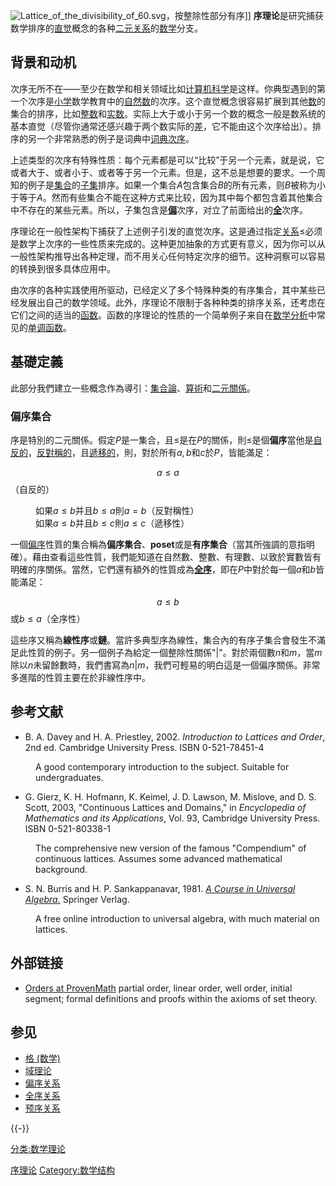 [[File:Lattice_of_the_divisibility_of_60.svg|thumb]]，按整除性部分有序]]
'''序理论'''是研究捕获数学排序的[[直觉|直觉]]概念的各种[[二元关系|二元关系]]的[[数学|数学]]分支。

== 背景和动机 ==
次序无所不在——至少在数学和相关领域比如[[计算机科学|计算机科学]]是这样。你典型遇到的第一个次序是[[小学|小学]]数学教育中的[[自然数|自然数]]的次序。这个直觉概念很容易扩展到其他[[数|数]]的集合的排序，比如[[整数|整数]]和[[实数|实数]]。实际上大于或小于另一个数的概念一般是数系统的基本直觉（尽管你通常还感兴趣于两个数实际的[[差|差]]，它不能由这个次序给出）。排序的另一个非常熟悉的例子是词典中[[词典次序|词典次序]]。

上述类型的次序有特殊性质：每个元素都是可以“比较”于另一个元素，就是说，它或者大于、或者小于、或者等于另一个元素。但是，这不总是想要的要求。一个周知的例子是[[集合|集合]]的[[子集|子集]]排序。如果一个集合<math>A</math>包含集合<math>B</math>的所有元素，则''<math>B</math>''被称为小于等于''<math>A</math>''。然而有些集合不能在这种方式来比较，因为其中每个都包含着其他集合中不存在的某些元素。所以，子集包含是'''[[偏序|偏]]'''次序，对立了前面给出的'''[[全序|全]]'''次序。

序理论在一般性架构下捕获了上述例子引发的直觉次序。这是通过指定[[关系_(数学)|关系]]<math>\leq</math>必须是数学上次序的一些性质来完成的。这种更加抽象的方式更有意义，因为你可以从一般性架构推导出各种定理，而不用关心任何特定次序的细节。这种洞察可以容易的转换到很多具体应用中。

由次序的各种实践使用所驱动，已经定义了多个特殊种类的有序集合，其中某些已经发展出自己的数学领域。此外，序理论不限制于各种种类的排序关系，还考虑在它们之间的适当的[[函数|函数]]。函数的序理论的性质的一个简单例子来自在[[数学分析|数学分析]]中常见的[[单调函数|单调函数]]。

== 基礎定義 ==
此部分我們建立一些概念作為導引：[[集合論|集合論]]、[[算術|算術]]和[[二元關係|二元關係]]。

=== 偏序集合 ===<!-- 此章節連結自[[無差異曲線|無差異曲線]] -->
序是特別的二元關係。假定<math>P</math>是一集合，且<math>\leq</math>是在''<math>P</math>''的關係，則<math>\leq</math>是個'''偏序'''當他是[[自反關係|自反的]]，[[反對稱關係|反對稱的]]，且[[遞移關係|遞移的]]，則，對於所有<math>a,b</math>和<math>c</math>於''<math>P</math>''，皆能滿足：

:<math>a\leq a</math>（自反的）
:如果<math>a\leq b</math>并且<math>b\leq a</math>則<math>a=b</math>（反對稱性）
:如果<math>a\leq b</math>并且<math>b\leq c</math>則<math>a\leq c</math>（遞移性）

一個[[偏序集合|偏序]]性質的集合稱為'''偏序集合'''、'''poset'''或是'''有序集合'''（當其所強調的意指明確）。藉由查看這些性質，我們能知道在自然數、整數、有理數、以致於實數皆有明確的序關係。當然，它們還有額外的性質成為'''[[全序關係|全序]]'''，即在''<math>P</math>''中對於每一個''a''和''b''皆能滿足：

:<math>a\leq b</math>或<math>b\leq a</math>（全序性）

這些序又稱為'''線性序'''或'''鏈'''。當許多典型序為線性，集合內的有序子集合會發生不滿足此性質的例子。另一個例子為給定一個整除性關係"<math>|</math>"。對於兩個數<math>n</math>和<math>m</math>，當<math>m</math>除以<math>n</math>未留餘數時，我們書寫為<math>n|m</math>，我們可輕易的明白這是一個偏序關係。非常多進階的性質主要在於非線性序中。

== 参考文献 ==
{{Reflist}}
{{refbegin}}
* B. A. Davey and H. A. Priestley, 2002. ''Introduction to Lattices and Order'', 2nd ed. Cambridge University Press. ISBN 0-521-78451-4
: A good contemporary introduction to the subject. Suitable for undergraduates.
* G. Gierz, K. H. Hofmann, K. Keimel, J. D. Lawson, M. Mislove, and D. S. Scott, 2003, "Continuous Lattices and Domains," in ''Encyclopedia of Mathematics and its Applications'', Vol. 93, Cambridge University Press. ISBN 0-521-80338-1
: The comprehensive new version of the famous "Compendium" of continuous lattices. Assumes some advanced mathematical background.
* S. N. Burris and H. P. Sankappanavar, 1981. ''[http://www.thoralf.uwaterloo.ca/htdocs/ualg.html A Course in Universal Algebra.]{{Wayback|url=http://www.thoralf.uwaterloo.ca/htdocs/ualg.html |date=20050123031934 }}'' Springer Verlag.
: A free online introduction to universal algebra, with much material on lattices.
{{refend}}

== 外部链接 ==
*[http://www.apronus.com/provenmath/orders.htm Orders at ProvenMath]{{Wayback|url=http://www.apronus.com/provenmath/orders.htm |date=20061011211620 }} partial order, linear order, well order, initial segment; formal definitions and proofs within the axioms of set theory.

== 参见 ==
{{Portal box|数学}}
* [[格_(数学)|格 (数学)]]
* [[域理论|域理论]]
* [[偏序关系|偏序关系]]
* [[全序关系|全序关系]]
* [[预序关系|预序关系]]

{{-}}
{{Authority control}}

[[Category:序理论|]]
[[Category:数学结构|Category:数学结构]]
[[分类:数学理论|分类:数学理论]]